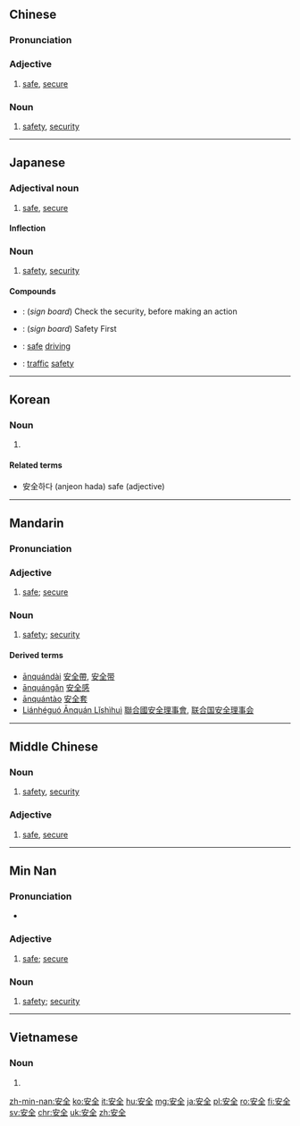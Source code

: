==Chinese==
{{zh-hanzi-box|[[安]][[全]]}}

===Pronunciation===
{{zh-pron
|m=ānquán
|c=on1 cyun4
|mn=an-chôan
|cat=n}}

===Adjective===
{{zh-adj|ts}}

# [[safe]], [[secure]]

===Noun===
{{zh-noun|ts}}

# [[safety]], [[security]]

----

==Japanese==
{{ja-kanjitab|あん|ぜん|yomi=on}}

===Adjectival noun===
{{ja-adj|infl=な|あんぜん}}

# [[safe]], [[secure]]

====Inflection====
{{ja-na|あんぜん}}

===Noun===
{{ja-noun|あんぜん}}

# [[safety]], [[security]]

====Compounds====
* {{ja-r|安全確認|あんぜん かくにん}}: (''sign board'') Check the security, before making an action
* {{ja-r|安全第一|あんぜん だい.いち}}: (''sign board'') Safety First
* {{ja-r|安全運転|あんぜん うんてん}}: [[safe]] [[driving]]
* {{ja-r|交通安全|こうつう あんぜん}}: [[traffic]] [[safety]]

----

==Korean==
{{ko-hanjatab|安|全}}

===Noun===
{{ko-noun|hj|rv=anjeon|hangeul=안전}}

# {{hanja form of|안전|[[safety]]}}

====Related terms====
* 安全하다 (anjeon hada) safe (adjective)

----

==Mandarin==
{{zh-hanzi-box|[[安]][[全]]}}

===Pronunciation===
{{Pinyin-IPA|ānquán|a=Zh-anquán.ogg}}

===Adjective===
{{cmn-adj|ts|pin=ānquán|pint=an1quan2}}

# {{context|Elementary Mandarin|lang=cmn}} [[safe]]; [[secure]]

===Noun===
{{cmn-noun|ts|pin=ānquán|pint=an1quan2}}

# {{context|Elementary Mandarin|lang=cmn}} [[safety]]; [[security]]

====Derived terms====
* [[ānquándài]] [[安全帶]], [[安全带]]
* [[ānquángǎn]] [[安全感]]
* [[ānquántào]] [[安全套]]
* [[Liánhéguó Ānquán Lǐshìhuì]] [[聯合國安全理事會]], [[联合国安全理事会]]

----

==Middle Chinese==

===Noun===
{{head|ltc|noun}}

# [[safety]], [[security]]

===Adjective===
{{head|ltc|adjective}}

# [[safe]], [[secure]]

----

==Min Nan==
{{zh-hanzi-box|[[安]][[全]]}}

===Pronunciation===
* {{IPA|[an˧˧tsuan˧˥]|lang=nan}}

===Adjective===
{{nan-adj|ts|poj=an-chôan|pojt=an1choan5}}

# [[safe]]; [[secure]]

===Noun===
{{nan-noun|ts|poj=an-chôan|pojt=an1choan5}}

# [[safety]]; [[security]]

----

==Vietnamese==
{{vi-hantutab|安|全}}

===Noun===
{{vi-noun|sc=Hani}}

# {{han tu form of|an toàn|[[safety]]}}

[[zh-min-nan:安全]]
[[ko:安全]]
[[it:安全]]
[[hu:安全]]
[[mg:安全]]
[[ja:安全]]
[[pl:安全]]
[[ro:安全]]
[[fi:安全]]
[[sv:安全]]
[[chr:安全]]
[[uk:安全]]
[[zh:安全]]
